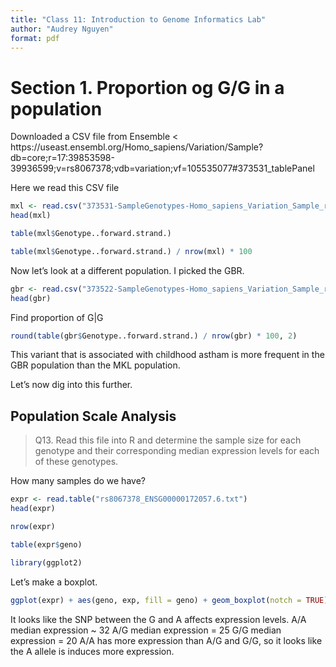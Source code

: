 ```yaml
---
title: "Class 11: Introduction to Genome Informatics Lab"
author: "Audrey Nguyen"
format: pdf
---
```


# Section 1. Proportion og G/G in a population

Downloaded a CSV file from Ensemble < https://useast.ensembl.org/Homo_sapiens/Variation/Sample?db=core;r=17:39853598-39936599;v=rs8067378;vdb=variation;vf=105535077#373531_tablePanel

Here we read this CSV file

```r
mxl <- read.csv("373531-SampleGenotypes-Homo_sapiens_Variation_Sample_rs8067378 (1).csv")
head(mxl)
```

```r
table(mxl$Genotype..forward.strand.)
```

```r
table(mxl$Genotype..forward.strand.) / nrow(mxl) * 100
```

Now let's look at a different population. I picked the GBR.

```r
gbr <- read.csv("373522-SampleGenotypes-Homo_sapiens_Variation_Sample_rs8067378.csv")
head(gbr)
```

Find proportion of G|G

```r
round(table(gbr$Genotype..forward.strand.) / nrow(gbr) * 100, 2)
```

This variant that is associated with childhood astham is more frequent in the GBR population than the MKL population. 

Let's now dig into this further. 

## Population Scale Analysis

> Q13. Read this file into R and determine the sample size for each genotype and their corresponding median expression levels for each of these genotypes.

How many samples do we have?

```r
expr <- read.table("rs8067378_ENSG00000172057.6.txt")
head(expr)
```

```r
nrow(expr)
```

```r
table(expr$geno)
```

```r
library(ggplot2)
```

Let's make a boxplot.

```r
ggplot(expr) + aes(geno, exp, fill = geno) + geom_boxplot(notch = TRUE)
```

It looks like the SNP between the G and A affects expression levels. 
A/A median expression ~ 32
A/G median expression = 25
G/G median expression = 20
A/A has more expression than A/G and G/G, so it looks like the A allele is induces more expression. 
